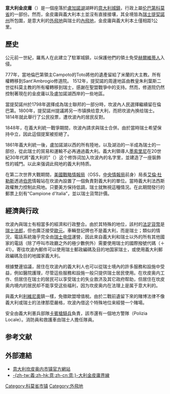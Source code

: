 {{noteTA
|T=zh-tw:義大利坎波內;zh-cn:意大利坎皮奥内;zh-hk:意大利坎波內;zh-sg:意大利金皮庸;
|1=zh-tw:坎波內;zh-cn:坎皮奥内;zh-hk:坎波內;zh-sg:金皮庸;
|2=zh-tw:倫巴底;zh-cn:伦巴第;
}}
{{Infobox Italian comune
| name                = {{Nowrap|意大利金皮庸}}
| official_name       = {{lang|it|Comune di Campione d'Italia}}
| native_name         = 
| image_skyline       = Campione d’Italia (2006).jpg
| imagesize           = 
| image_alt           = 
| image_caption       = 意大利金皮庸
| image_flag          = Flag of Campione d'Italia.svg
| flag_size           = 
| flag_alt            = 
| image_shield        = Coat of Arms of Campione_d'Italia.svg
| shield_size         = 
| shield_alt          = 
| image_map           = Karte Luganersee.png
| mapsize             = 
| map_alt             = 
| map_caption         = [[盧加諾湖|盧加諾湖]]地圖
| nickname            = 
| motto               = 
| pushpin_label_position = 
| pushpin_map_alt     = 
| latd  = 45 |latm  = 58 |lats  =  |latNS  = N
| longd =  8 |longm = 58 |longs =  |longEW = E
| coordinates_type    = 
| coordinates_display = 
| coordinates_footnotes = 
| region              = [[伦巴第|伦巴第]]
| province            = [[科莫省|科莫省]]
| frazioni            = 
| established_date    = 公元前77年
| mayor_party         = 
| mayor               = Maria Paola Rita Mangili
| area_footnotes      = 
| area_total_km2      = 1.6
| population_footnotes = <ref>http://demo.istat.it/index_e.html {{Wayback|url=http://demo.istat.it/index_e.html |date=20170622080908 }} ISTAT demographics</ref>
| population_total    = 2201
| population_as_of    = 2007年1月1日
| pop_density_footnotes = 
| population_demonym  = Campionesi
| elevation_footnotes = 
| elevation_m         = 273
| elevation_min_m     = 
| elevation_max_m     = 
| twin1               = 
| twin1_country       = 
| twin2               = 
| twin2_country       = 
| twin3               = 
| twin3_country       = 
| saint               = [[維若納的齊諾|聖齊諾]]（St. Zeno）
| day                 = 4月12日
| postal_code         = I-22060 CH-6911
| area_code           = 004191
| website             = {{official website|http://www.comune.campione-d-italia.co.it/}}
}}

'''意大利金皮庸'''（{{lang-it|Campione d'Italia}}）是一個座落於[[盧加諾湖|盧加諾湖]]湖畔的[[意大利|意大利]][[市镇_(意大利)|城鎮]]，行政上屬[[伦巴第|伦巴第]][[科莫省|科莫省]]的一部份。然而，金皮庸與義大利本土並沒有直接接壤，其全境皆為[[瑞士|瑞士]][[提契諾州|提契諾州]]所包圍，是意大利的[[外飛地|外飛地]]與瑞士的[[內飛地|內飛地]]，金皮庸與義大利本土僅相距1公里。

==歷史==
公元前一世紀，羅馬人在此建立了駐軍城鎮，以保護他們的領土免受[[赫爾維蒂人|赫爾維蒂人]]入侵。

777年，當地倫巴第領主Campoto的Toto將他的遺產留給了米蘭的大主教。所有權轉移到Sant'Ambrogio修道院。 1512年，提契諾的周邊地區由教皇朱利葉斯二世從科莫主教的所有權轉移到瑞士，感謝在聖盟戰爭中的支持。然而，修道院仍然控制著現在的金皮庸以及盧加諾湖西岸的一些地區。

當提契諾州於1798年選擇成為瑞士聯邦的一部分時，坎波內人民選擇繼續留在倫巴第。1800年，提契諾州提議將另一市镇{{le|因代米尼|Indemini}}换给意大利，而把坎波內换给瑞士。1814年就此舉行了公民投票，遭坎波內的居民反對。 

1848年，在義大利統一戰爭期間，坎波內請求與瑞士合併。由於當時瑞士希望保持中立，因此這個提案被拒絕了。

1861年義大利統一後，盧加諾湖以西的所有陸地，以及湖泊的一半成為瑞士的一部份，從此瑞士的貿易和運輸不必再通過義大利。義大利領導人[[墨索里尼|墨索里尼]]在20世紀30年代將“義大利的”（{{lang|it|d'Italia}}）这个修饰词加入坎波內的名字里，並建造了一座裝飾性的城門。以此来强调此飛地的義大利特质。

在第二次世界大戰期間，[[美國|美國]][[戰略情報局|戰略情報局]]（OSS，[[中央情報局|中央情報局]]前身）局長[[艾倫·杜勒斯|艾倫·杜勒斯]]透過[[伯恩|伯恩]]情報站在坎波內設置了一個負責對義大利的單位。當時義大利法西斯政權無力控制此飛地。只要美方保持低調，瑞士就無視這種情況。在此期間發行的郵票上刻有“Campione d'Italia”，並以瑞士貨幣計價。

==經濟與行政==
坎波內與瑞士有相當多的經濟和行政整合。由於其特殊的地位，該村的[[法定貨幣|法定貨幣]]是[[瑞士法郎|瑞士法郎]]，但也廣泛接受[[歐元|歐元]]。車輛登記牌也不是義大利，而是瑞士；類似的情況，電話系統幾乎完全由[[瑞士电信|瑞士电信]]運營，因此來自義大利和瑞士以外的所有其他國家的電話（除了呼叫市政廳之外的極少數例外）需要使用瑞士的國際撥號代碼（＋41）。寄往坎波內郵件可以使用瑞士郵政編碼及目的地国家瑞士，或使用義大利郵政編碼及目的地國家義大利。

根據雙邊協議，居住在坎波內的義大利人也可以從瑞士境內的許多服務和設施中受益，例如醫院護理，尽管這些服務和設施一般只提供瑞士居民使用。在坎皮奥内工作、但居住在瑞士的居民可以享受瑞士的失业救济及其它政府帮助，但居住在坎皮奥内境内的居民却不能享受这些福利，因为坎皮奥内在法理上是属于意大利的。

與義大利[[利維尼奧|利維尼奧]]鎮一樣，免徵歐盟增值稅。由於二戰前遺留下來的賭博法律不像義大利或瑞士的法律那麼嚴格，坎波內借这个特殊地位来經營一个賭場。

安全由義大利憲兵部隊[[卡賓槍騎兵|卡賓槍騎兵]]負責，該市還有一個地方警隊（Polizia Locale）。消防員和救護車由瑞士人擔任隊員。

==参考文献==
{{Reflist|30em}}

==外部連結==
*[http://www.comune.campione-d-italia.co.it/ 意大利坎皮奥内市镇官方網站] {{Wayback|url=http://www.comune.campione-d-italia.co.it/ |date=20110430223743 }} {{it}}
*[http://campione.enclaves.org/ -{zh-tw:義;zh-hk:意;zh-cn:意;}-大利金皮庸界線] {{Wayback|url=http://campione.enclaves.org/ |date=20070607123413 }}
{{Geolinks-cityscale|45.9693|8.9709}}

{{科莫省市鎮}}
{{Authority control}}
{{DEFAULTSORT:Campione d'Italia}}

[[Category:科莫省市镇|Category:科莫省市镇]]
[[Category:外飛地|Category:外飛地]]
